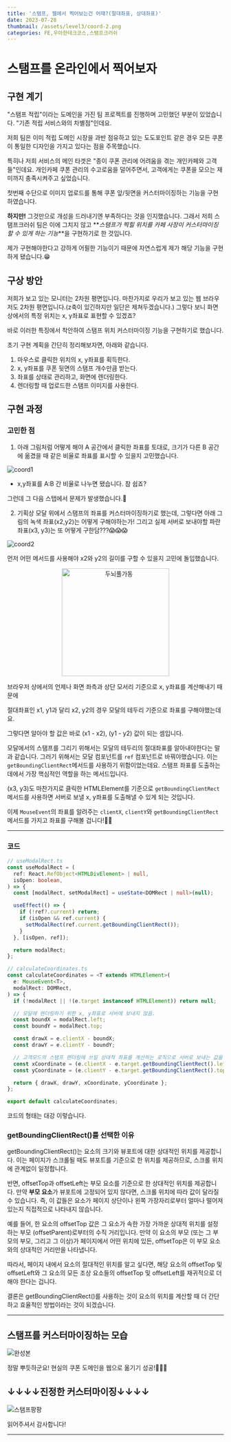 ```yaml
---
title: '스탬프, 웹에서 찍어보는건 어때?(절대좌표, 상대좌표)'
date: 2023-07-28
thumbnail: /assets/level3/coord-2.png
categories: FE,우아한테크코스,스탬프크러쉬
---
```


# 스탬프를 온라인에서 찍어보자

## 구현 계기

"스탬프 적립"이라는 도메인을 가진 팀 프로젝트를 진행하며 고민했던 부분이 있었습니다. "기존 적립 서비스와의 차별점"인데요.

저희 팀은 이미 적립 도메인 시장을 과반 점유하고 있는 도도포인트 같은 경우 모든 쿠폰이 통일한 디자인을 가지고 있다는 점을 주목했습니다.

특히나 저희 서비스의 메인 타겟은 "종이 쿠폰 관리에 어려움을 겪는 개인카페와 고객들"인데요. 개인카페 쿠폰 관리의 수고로움을 덜어주면서, 고객에게는 쿠폰을 모으는 재미까지 충족시켜주고 싶었습니다.

첫번째 수단으로 이미지 업로드를 통해 쿠폰 앞/뒷면을 커스터마이징하는 기능을 구현하였습니다.

**하지만!** 그것만으로 개성을 드러내기엔 부족하다는 것을 인지했습니다. 그래서 저희 스탬프크러쉬 팀은 이에 그치지 않고 **_스탬프가 찍힐 위치를 카페 사장이 커스터마이징할 수 있게 하는 기능_**을 구현하기로 한 것입니다.

제가 구현해야한다고 강하게 어필한 기능이기 때문에 자연스럽게 제가 해당 기능을 구현하게 됐습니다.😁

## 구상 방안

저희가 보고 있는 모니터는 2차원 평면입니다. 마찬가지로 우리가 보고 있는 웹 브라우저도 2차원 평면입니다.(z축이 있긴하지만 일단은 제쳐두겠습니다.) 그렇다 보니 화면 상에서의 특정 위치는 x, y좌표로 표현할 수 있겠죠?

바로 이러한 특징에서 착안하여 스탬프 위치 커스터마이징 기능을 구현하기로 했습니다.

초기 구현 계획을 간단히 정리해보자면, 아래와 같습니다.

1.  마우스로 클릭한 위치의 x, y좌표를 획득한다.
2.  x, y좌표를 쿠폰 뒷면의 스탬프 개수만큼 받는다.
3.  좌표를 상태로 관리하고, 화면에 렌더링한다.
4.  렌더링할 때 업로드한 스탬프 이미지를 사용한다.

## 구현 과정

### 고민한 점

1.  아래 그림처럼 어떻게 해야 A 공간에서 클릭한 좌표를 토대로, 크기가 다른 B 공간에 옮겼을 때 같은 비율로 좌표를 표시할 수 있을지 고민했습니다.

![coord1](/assets/level3/coord-1.png)

- x,y좌표를 A:B 간 비율로 나누면 됐습니다. 참 쉽죠?

그런데 그 다음 스탭에서 문제가 발생했습니다.🤨

2.  기획상 모달 위에서 스탬프의 좌표를 커스터마이징하기로 했는데, 그렇다면 아래 그림의 녹색 좌표(x2,y2)는 어떻게 구해야하는가! 그리고 실제 서버로 보내야할 파란 좌표(x3, y3)는 또 어떻게 구한담???😱😱😱

![coord2](/assets/level3/coord-2.png)

먼저 어떤 메서드를 사용해야 x2와 y2의 길이를 구할 수 있을지 고민에 돌입했습니다.

<div align="center">
  <img src="/assets/level3/두뇌풀가동.jpeg" width="250" alt="두뇌풀가동" />
</div>

브라우저 상에서의 언제나 화면 좌측과 상단 모서리 기준으로 x, y좌표를 계산해내기 때문에

절대좌표인 x1, y1과 달리 x2, y2의 경우 모달의 테두리 기준으로 좌표를 구해야했는데요.

그렇다면 알아야 할 값은 바로 (x1 - x2), (y1 - y2) 값이 되는 셈입니다.

모달에서의 스탬프를 그리기 위해서는 모달의 테두리의 절대좌표를 알아내야한다는 말과 같습니다. 그러기 위해서는 모달 컴포넌트를 `ref` 컴포넌트로 바꿔야했습니다. 이는 `getBoundingClientRect`메서드를 사용하기 위함이었는데요. 스탬프 좌표를 도출하는 데에서 가장 핵심적인 역할을 하는 메서드입니다.

(x3, y3)도 마찬가지로 클릭한 HTMLElement를 기준으로 `getBoundingClientRect`메서드를 사용하면 서버로 보낼 x, y좌표를 도출해낼 수 있게 되는 것입니다.

이제 `MouseEvent`의 좌표를 알려주는 `clientX`, `clientY`와 `getBoundingClientRect` 메서드를 가지고 좌표를 구해볼 겁니다!👊👊

---

### 코드

```ts
// useModalRect.ts
const useModalRect = (
  ref: React.RefObject<HTMLDivElement> | null,
  isOpen: boolean,
) => {
  const [modalRect, setModalRect] = useState<DOMRect | null>(null);

  useEffect(() => {
    if (!ref?.current) return;
    if (isOpen && ref.current) {
      setModalRect(ref.current.getBoundingClientRect());
    }
  }, [isOpen, ref]);

  return modalRect;
};
```

```ts
// calculateCoordinates.ts
const calculateCoordinates = <T extends HTMLElement>(
  e: MouseEvent<T>,
  modalRect: DOMRect,
) => {
  if (!modalRect || !(e.target instanceof HTMLElement)) return null;

  // 모달에 렌더링하기 위한 x, y좌표로 서버에 보내지 않음.
  const boundX = modalRect.left;
  const boundY = modalRect.top;

  const drawX = e.clientX - boundX;
  const drawY = e.clientY - boundY;

  // 고객모드의 스탬프 렌더링에 쓰일 상대적 좌표를 계산하는 로직으로 서버로 보내는 값을 계산.
  const xCoordinate = (e.clientX - e.target.getBoundingClientRect().left) / 2;
  const yCoordinate = (e.clientY - e.target.getBoundingClientRect().top) / 2;

  return { drawX, drawY, xCoordinate, yCoordinate };
};

export default calculateCoordinates;
```

코드의 형태는 대강 이렇습니다.

### getBoundingClientRect()를 선택한 이유

getBoundingClientRect()는 요소의 크기와 뷰포트에 대한 상대적인 위치를 제공합니다. 이는 페이지가 스크롤될 때도 뷰포트를 기준으로 한 위치를 제공하므로, 스크롤 위치에 관계없이 일정합니다.

반면, offsetTop과 offsetLeft는 부모 요소를 기준으로 한 상대적인 위치를 제공합니다. 만약 **부모 요소**가 뷰포트에 고정되어 있지 않다면, 스크롤 위치에 따라 값이 달라질 수 있습니다. 즉, 이 값들은 요소가 페이지 상단이나 왼쪽 가장자리로부터 얼마나 떨어져 있는지 직접적으로 나타내지 않습니다.

예를 들어, 한 요소의 offsetTop 값은 그 요소가 속한 가장 가까운 상대적 위치를 설정하는 부모 (offsetParent)로부터의 수직 거리입니다. 만약 이 요소의 부모 (또는 그 부모의 부모, 그리고 그 이상)가 페이지에서 어떤 위치에 있든, offsetTop은 이 부모 요소와의 상대적인 거리만을 나타냅니다.

따라서, 페이지 내에서 요소의 절대적인 위치를 알고 싶다면, 해당 요소의 offsetTop 및 offsetLeft와 그 요소의 모든 조상 요소들의 offsetTop 및 offsetLeft를 재귀적으로 더해야 한다는 겁니다.

결론은 getBoundingClientRect()를 사용하는 것이 요소의 위치를 계산할 때 더 간단하고 효율적인 방법이라는 것이 되겠습니다.

---

## 스탬프를 커스터마이징하는 모습

![완성본](/assets/level3/coupon-custom.gif)

정말 뿌듯하군요! 현실의 쿠폰 도메인을 웹으로 옮기기 성공!👏👏👏

## ↓↓↓↓진정한 커스터마이징↓↓↓↓

![스탬프팡팡](/assets/level3/스탬프팡팡.gif)

읽어주셔서 감사합니다!

---
